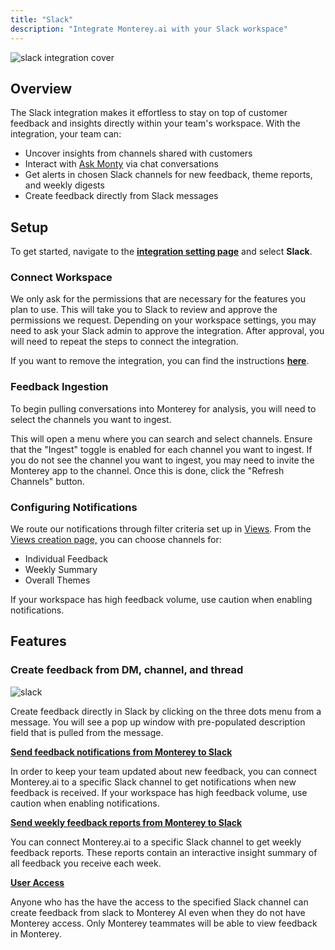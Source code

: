 ```yaml
---
title: "Slack"
description: "Integrate Monterey.ai with your Slack workspace"
---
```


![slack integration cover](/images/slack-integration-cover.png)

## Overview

The Slack integration makes it effortless to stay on top of customer feedback and insights directly within your team's workspace. With the integration, your team can:

- Uncover insights from channels shared with customers
- Interact with [Ask Monty](/ask-monty) via chat conversations
- Get alerts in chosen Slack channels for new feedback, theme reports, and weekly digests
- Create feedback directly from Slack messages

## Setup

To get started, navigate to the **[integration setting page](https://app.monterey.ai/w/default/settings/integrations/)** and select **Slack**.

### Connect Workspace

<Steps>
  <Step title='Click "Connect Monterey.ai to Slack"'></Step>
  <Step title="Choose Features">
    We only ask for the permissions that are necessary for the features you plan
    to use.
  </Step>
  <Step title='Click "Connect"'>
    This will take you to Slack to review and approve the permissions we
    request.
  </Step>
</Steps>

<Note>
  Depending on your workspace settings, you may need to ask your Slack admin to
  approve the integration. After approval, you will need to repeat the steps to
  connect the integration.
</Note>

If you want to remove the integration, you can find the instructions
**[here](https://slack.com/help/articles/360003125231-Remove-apps-and-custom-integrations-from-your-workspace)**.

### Feedback Ingestion

To begin pulling conversations into Monterey for analysis, you will need to select the channels you want to ingest.

<Steps>
  <Step title='Click "Add Channel"'>
    This will open a menu where you can search and select channels.
  </Step>
  <Step title="Enable Ingest">
    Ensure that the "Ingest" toggle is enabled for each channel you want to
    ingest.
  </Step>
</Steps>

<Note>
  If you do not see the channel you want to ingest, you may need to invite the
  Monterey app to the channel. Once this is done, click the "Refresh Channels"
  button.
</Note>

### Configuring Notifications

We route our notifications through filter criteria set up in [Views](https://app.monterey.ai/w/default/views). From the [Views creation page,](https://app.monterey.ai/w/default/views/create) you can choose channels for:

- Individual Feedback
- Weekly Summary
- Overall Themes

<Warning>
  If your workspace has high feedback volume, use caution when enabling
  notifications.
</Warning>

## Features

### Create feedback from DM, channel, and thread

![slack](https://monterey-documentation-gifs.s3.us-east-2.amazonaws.com/slack.gif)

Create feedback directly in Slack by clicking on the three dots menu from a message. You will see a pop up window with pre-populated description field that is pulled from the message.

**[Send feedback notifications from Monterey to Slack](/slack#send-feedback-notifications-from-monterey-to-slack)**

In order to keep your team updated about new feedback, you can connect Monterey.ai to a specific Slack channel to get notifications when new feedback is received. If your workspace has high feedback volume, use caution when enabling notifications.

**[Send weekly feedback reports from Monterey to Slack](/slack#send-weekly-feedback-reports-from-monterey-to-slack)**

You can connect Monterey.ai to a specific Slack channel to get weekly feedback reports. These reports contain an interactive insight summary of all feedback you receive each week.

**[User Access](/slack#user-access)**

Anyone who has the have the access to the specified Slack channel can create feedback from slack to Monterey AI even when they do not have Monterey access. Only Monterey teammates will be able to view feedback in Monterey.
